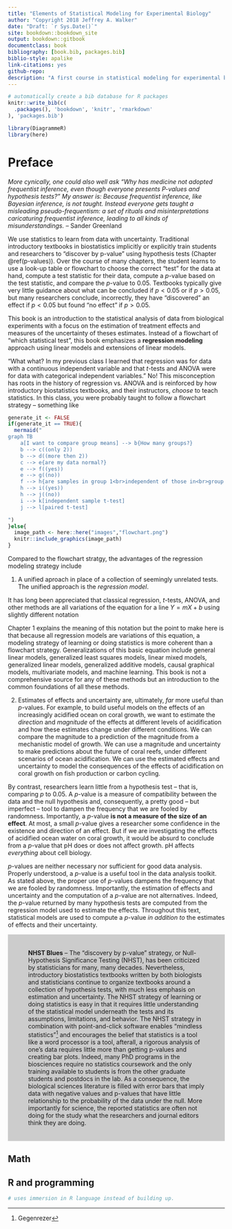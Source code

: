```yaml
--- 
title: "Elements of Statistical Modeling for Experimental Biology"
author: "Copyright 2018 Jeffrey A. Walker"
date: "Draft: `r Sys.Date()`"
site: bookdown::bookdown_site
output: bookdown::gitbook
documentclass: book
bibliography: [book.bib, packages.bib]
biblio-style: apalike
link-citations: yes
github-repo: 
description: "A first course in statistical modeling for experimental biology researchers"
---
```


```r
# automatically create a bib database for R packages
knitr::write_bib(c(
  .packages(), 'bookdown', 'knitr', 'rmarkdown'
), 'packages.bib')

library(DiagrammeR)
library(here)

```

# Preface {-}
*More cynically, one could also well ask "Why has medicine not adopted frequentist inference, even though everyone presents P-values and hypothesis tests?" My answer is: Because frequentist inference, like Bayesian inference, is not taught. Instead everyone gets taught a misleading pseudo-frequentism: a set of rituals and misinterpretations caricaturing frequentist inference, leading to all kinds of misunderstandings.* -- Sander Greenland

We use statistics to learn from data with uncertainty. Traditional introductory textbooks in biostatistics implicitly or explicitly train students and researchers to "discover by p-value" using hypothesis tests (Chapter \@ref(p-values)). Over the course of many chapters, the student learns to use a look-up table or flowchart to choose the correct "test" for the data at hand, compute a test statistic for their data, compute a *p*-value based on the test statistic, and compare the *p*-value to 0.05. Textbooks typically give very little guidance about what can be concluded if $p < 0.05$ or if $p > 0.05$, but many researchers conclude, incorrectly, they have "discovered" an effect if $p < 0.05$ but found "no effect" if $p > 0.05$.

This book is an introduction to the statistical analysis of data from biological experiments with a focus on the estimation of treatment effects and measures of the uncertainty of theses estimates. Instead of a flowchart of "which statistical test", this book emphasizes a **regression modeling** approach using linear models and extensions of linear models.

"What what? In my previous class I learned that regression was for data with a continuous independent variable and that *t*-tests and ANOVA were for data with categorical independent variables." No! This misconception has roots in the history of regression vs. ANOVA and is reinforced by how introductory biostatistics textbooks, and their instructors, *choose* to teach statistics. In this class, you were probably taught to follow a flowchart strategy -- something like

```r

generate_it <- FALSE
if(generate_it == TRUE){
  mermaid("
graph TB
    a[I want to compare group means] --> b{How many groups?}
    b --> c((only 2))
    b --> d((more then 2))
    c --> e{are my data normal?}
    e --> f((yes))
    e --> g((no))
    f --> h{are samples in group 1<br>independent of those in<br>group 2?}
    h --> i((yes))
    h --> j((no))
    i --> k[independent sample t-test]
    j --> l[paired t-test]

")
}else{
  image_path <- here::here("images","flowchart.png")
  knitr::include_graphics(image_path)
}

```

Compared to the flowchart stratgy, the advantages of the regression modeling strategy include

1. A unified aproach in place of a collection of seemingly unrelated tests. The unified approach is the *regression model*.
    
It has long been appreciated that classical regression, *t*-tests, ANOVA, and other methods are all variations of the equation for a line $Y = mX + b$ using slightly different notation 

\begin{equation}
Y = \beta_0 + \beta_1 X + \varepsilon
\end{equation}

Chapter 1 explains the meaning of this notation but the point to make here is that because all regression models are variations of this equation, a modeling strategy of learning or doing statistics is more coherent than a flowchart strategy. Generalizations of this basic equation include general linear models, generalized least squares models, linear mixed models, generalized linear models, generalized additive models, causal graphical models, multivariate models, and machine learning. This book is not a comprehensive source for any of these methods but an introduction to the common foundations of all these methods.

2. Estimates of effects and uncertainty are, ultimately, *far* more useful than *p*-values. For example, to build useful models on the effects of an increasingly acidified ocean on coral growth, we want to estimate the *direction* and *magnitude* of the effects at different levels of acidification and how these estimates change under different conditions. We can compare the magnitude to a prediction of the magnitude from a mechanistic model of growth. We can use a magnitude and uncertainty to make predictions about the future of coral reefs, under different scenarios of ocean acidification. We can use the estimated effects and uncertainty to model the consequences of the effects of acidification on coral growth on fish production or carbon cycling.

By contrast, researchers learn little from a hypothesis test -- that is, comparing *p* to 0.05. A *p*-value is a measure of compatibility between the data and the null hypothesis and, consequently, a pretty good -- but imperfect -- tool to dampen the frequency that we are fooled by randomness. Importantly, a *p*-value **is not a measure of the size of an effect**. At most, a small *p*-value gives a researcher some confidence in the existence and direction of an effect. But if we are investigating the effects of acidified ocean water on coral growth, it would be absurd to conclude from a *p*-value that pH does or does not affect growth. pH affects *everything* about cell biology.

*p*-values are neither necessary nor sufficient for good data analysis. Properly understood, a *p*-value is a useful tool in the data analysis toolkit. As stated above, the proper use of *p*-values dampens the frequency that we are fooled by randomness. Importantly, the estimation of effects and uncertainty and the computation of a *p*-value are not alternatives. Indeed, the *p*-value returned by many hypothesis tests are computed from the regression model used to estimate the effects. Throughout this text, statistical models are used to compute a *p*-value *in addition to* the estimates of effects and their uncertainty.

<div style="background-color:#cccccc; text-align:left; vertical-align: middle; padding:20px 47px;">
**NHST Blues** -- The "discovery by p-value" strategy, or Null-Hypothesis Significance Testing (NHST), has been criticized by statisticians for many, many decades. Nevertheless, introductory biostatistics textbooks written by both biologists and statisticians continue to organize textbooks around a collection of hypothesis tests, with much less emphasis on estimation and uncertainty. The NHST strategy of learning or doing statistics is easy in that it requires little understanding of the statistical model underneath the tests and its assumptions, limitations, and behavior. The NHST strategy in combination with point-and-click software enables "mindless statistics"^[Gegenrezer] and encourages the belief that statistics is a tool like a word processor is a tool, afterall, a rigorous analysis of one's data requires little more than getting p-values and creating bar plots. Indeed, many PhD programs in the biosciences require no statistics coursework and the only training available to students is from the other graduate students and postdocs in the lab. As a consequence, the biological sciences literature is filled with error bars that imply data with negative values and p-values that have little relationship to the probability of the data under the null. More importantly for science, the reported statistics are often not doing for the study what the researchers and journal editors think they are doing.
</div> 

## Math

## R and programming

```r
# uses immersion in R language instead of building up.
```



